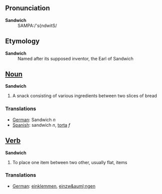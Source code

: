 ==Pronunciation==
;'''Sandwich'''
:SAMPA:/'s{ndwitS/

==Etymology==
;'''Sandwich'''
:Named after its supposed inventor, the Earl of Sandwich

==[[Noun]]==
;'''Sandwich''' 
#A snack consisting of various ingredients between two slices of bread

===Translations===
*[[German]]: Sandwich ''n''
*[[Spanish]]: sandwich ''n'', [[torta]] ''f''

==[[Verb]]==
;'''Sandwich'''
#To place one item between two other, usually flat, items

===Translations===
*[[German]]: [[einklemmen]], [[einzw&auml;ngen]]